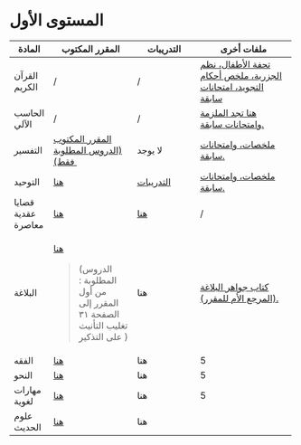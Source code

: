# المستوى الأول

+--------------------+-----------------------------------------------------------------------------------------------------------------------------+-------------------------------------------------------------------------------------------------+-------------------------------------------------------------------------------------------------------------------------------------------------------+
| المادة             | المقرر المكتوب                                                                                                              | التدريبات                                                                                       | ملفات أخرى                                                                                                                                            |
+====================+=============================================================================================================================+=================================================================================================+=======================================================================================================================================================+
| القرآن الكريم      | /                                                                                                                           | /                                                                                               | [تحفة الأطفال، نظم الجزرية، ملخص أحكام التجويد، امتحانات سابقة](https://drive.google.com/drive/folders/1rbsNvbJTC8A4DWUvZ4FewrX8zkz8YxrN?usp=sharing) |
+--------------------+-----------------------------------------------------------------------------------------------------------------------------+-------------------------------------------------------------------------------------------------+-------------------------------------------------------------------------------------------------------------------------------------------------------+
| الحاسب الآلي       | /                                                                                                                           | /                                                                                               | [هنا تجد الملزمة وامتحانات سابقة.](https://drive.google.com/drive/folders/1yzUnzcuKxNwysJj0DM6TvcFEJtnoz0Ec?usp=sharing)                              |
+--------------------+-----------------------------------------------------------------------------------------------------------------------------+-------------------------------------------------------------------------------------------------+-------------------------------------------------------------------------------------------------------------------------------------------------------+
| التفسير            | [المقرر المكتوب (الدروس المطلوبة فقط) ](https://drive.google.com/file/d/1xICusi8JNyXvuNatfU2tQ2nTdSILMFCs/view?usp=sharing) | لا يوجد                                                                                         | [ملخصات، وامتحانات سابقة.](https://drive.google.com/drive/folders/1m__rueom5mU3-rRWJvK0MLLDniCWRWfw?usp=sharing)                                      |
+--------------------+-----------------------------------------------------------------------------------------------------------------------------+-------------------------------------------------------------------------------------------------+-------------------------------------------------------------------------------------------------------------------------------------------------------+
| التوحيد            | [هنا](https://drive.google.com/file/d/1cQEsCs20tBd_B7-SIuGJYR3gwvASUNmf/view?usp=sharing)                                   | [التدريبات](https://drive.google.com/file/d/1zgEZMl7vcUmYOARwGZCSyB3dKxmzULDt/view?usp=sharing) | [ملخصات، وامتحانات سابقة.](https://drive.google.com/drive/folders/12mw_J-6sGIcNiDPHP3IOkdLjc8oqguU-?usp=sharing)                                      |
+--------------------+-----------------------------------------------------------------------------------------------------------------------------+-------------------------------------------------------------------------------------------------+-------------------------------------------------------------------------------------------------------------------------------------------------------+
| قضايا عقدية معاصرة | [هنا](https://drive.google.com/file/d/1fYBUJNV95QIOv6_9uDaiTJ-K_LHt4zvg/view?usp=sharing)                                   | [هنا](https://drive.google.com/file/d/1cUvdB87y0QNSyxnIz72E8ypZQCdc0v_3/view?usp=sharing)       | /                                                                                                                                                     |
+--------------------+-----------------------------------------------------------------------------------------------------------------------------+-------------------------------------------------------------------------------------------------+-------------------------------------------------------------------------------------------------------------------------------------------------------+
| البلاغة            | [هنا](https://drive.google.com/file/d/1MuA-E83qjsjbLzC3Fu5G0f2piClv2c8T/view?usp=sharing)                                   | هنا                                                                                             | [كتاب جواهر البلاغة (المرجع الأم للمقرر).](https://www.hindawi.org/books/85925824/)                                                                   |
|                    |                                                                                                                             |                                                                                                 |                                                                                                                                                       |
|                    | > ‌(الدروس المطلوبة : من أول المقرر إلى الصفحة ٣١ تغليب التأنيث على التذكير )                                                |                                                                                                 |                                                                                                                                                       |
+--------------------+-----------------------------------------------------------------------------------------------------------------------------+-------------------------------------------------------------------------------------------------+-------------------------------------------------------------------------------------------------------------------------------------------------------+
| الفقه              | [هنا](https://drive.google.com/file/d/1CtF1x5_sId1Yr16AsN1pn6hdSAEqLlB9/view?usp=sharing)                                   | هنا                                                                                             | 5                                                                                                                                                     |
+--------------------+-----------------------------------------------------------------------------------------------------------------------------+-------------------------------------------------------------------------------------------------+-------------------------------------------------------------------------------------------------------------------------------------------------------+
| النحو              | [هنا](https://drive.google.com/file/d/1lPM2L0kWgA95vB3a6Iin5GwNbI3XG8Td/view?usp=sharing)                                   | هنا                                                                                             | 5                                                                                                                                                     |
+--------------------+-----------------------------------------------------------------------------------------------------------------------------+-------------------------------------------------------------------------------------------------+-------------------------------------------------------------------------------------------------------------------------------------------------------+
| مهارات لغوية       | [هنا](https://drive.google.com/file/d/1BlmNgtKl_jtELhpCXWYNSifQGQ7FxrZM/view?usp=sharing)                                   | هنا                                                                                             | 5                                                                                                                                                     |
+--------------------+-----------------------------------------------------------------------------------------------------------------------------+-------------------------------------------------------------------------------------------------+-------------------------------------------------------------------------------------------------------------------------------------------------------+
| علوم الحديث        | [هنا](https://drive.google.com/file/d/1x8OhZkGLhN7_ZMRgZT2hTvFDeZXQbXCI/view?usp=sharing)                                   | هنا                                                                                             |                                                                                                                                                       |
+--------------------+-----------------------------------------------------------------------------------------------------------------------------+-------------------------------------------------------------------------------------------------+-------------------------------------------------------------------------------------------------------------------------------------------------------+
